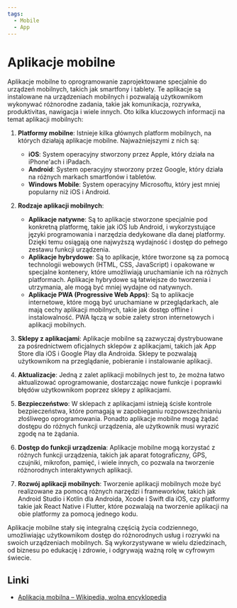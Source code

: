 ```yaml
---
tags:
  - Mobile
  - App
---
```


# Aplikacje mobilne

Aplikacje mobilne to oprogramowanie zaprojektowane specjalnie do urządzeń mobilnych, takich jak smartfony i tablety. Te aplikacje są instalowane na urządzeniach mobilnych i pozwalają użytkownikom wykonywać różnorodne zadania, takie jak komunikacja, rozrywka, produktivitas, nawigacja i wiele innych. Oto kilka kluczowych informacji na temat aplikacji mobilnych:

1. **Platformy mobilne**: Istnieje kilka głównych platform mobilnych, na których działają aplikacje mobilne. Najważniejszymi z nich są:

   - **iOS**: System operacyjny stworzony przez Apple, który działa na iPhone'ach i iPadach.
   - **Android**: System operacyjny stworzony przez Google, który działa na różnych markach smartfonów i tabletów.
   - **Windows Mobile**: System operacyjny Microsoftu, który jest mniej popularny niż iOS i Android.

2. **Rodzaje aplikacji mobilnych**:

   - **Aplikacje natywne**: Są to aplikacje stworzone specjalnie pod konkretną platformę, takie jak iOS lub Android, i wykorzystujące języki programowania i narzędzia dedykowane dla danej platformy. Dzięki temu osiągają one najwyższą wydajność i dostęp do pełnego zestawu funkcji urządzenia.
   - **Aplikacje hybrydowe**: Są to aplikacje, które tworzone są za pomocą technologii webowych (HTML, CSS, JavaScript) i opakowane w specjalne kontenery, które umożliwiają uruchamianie ich na różnych platformach. Aplikacje hybrydowe są łatwiejsze do tworzenia i utrzymania, ale mogą być mniej wydajne od natywnych.
   - **Aplikacje PWA (Progressive Web Apps)**: Są to aplikacje internetowe, które mogą być uruchamiane w przeglądarkach, ale mają cechy aplikacji mobilnych, takie jak dostęp offline i instalowalność. PWA łączą w sobie zalety stron internetowych i aplikacji mobilnych.

3. **Sklepy z aplikacjami**: Aplikacje mobilne są zazwyczaj dystrybuowane za pośrednictwem oficjalnych sklepów z aplikacjami, takich jak App Store dla iOS i Google Play dla Androida. Sklepy te pozwalają użytkownikom na przeglądanie, pobieranie i instalowanie aplikacji.

4. **Aktualizacje**: Jedną z zalet aplikacji mobilnych jest to, że można łatwo aktualizować oprogramowanie, dostarczając nowe funkcje i poprawki błędów użytkownikom poprzez sklepy z aplikacjami.

5. **Bezpieczeństwo**: W sklepach z aplikacjami istnieją ścisłe kontrole bezpieczeństwa, które pomagają w zapobieganiu rozpowszechnianiu złośliwego oprogramowania. Ponadto aplikacje mobilne mogą żądać dostępu do różnych funkcji urządzenia, ale użytkownik musi wyrazić zgodę na te żądania.

6. **Dostęp do funkcji urządzenia**: Aplikacje mobilne mogą korzystać z różnych funkcji urządzenia, takich jak aparat fotograficzny, GPS, czujniki, mikrofon, pamięć, i wiele innych, co pozwala na tworzenie różnorodnych interaktywnych aplikacji.

7. **Rozwój aplikacji mobilnych**: Tworzenie aplikacji mobilnych może być realizowane za pomocą różnych narzędzi i frameworków, takich jak Android Studio i Kotlin dla Androida, Xcode i Swift dla iOS, czy platformy takie jak React Native i Flutter, które pozwalają na tworzenie aplikacji na obie platformy za pomocą jednego kodu.

Aplikacje mobilne stały się integralną częścią życia codziennego, umożliwiając użytkownikom dostęp do różnorodnych usług i rozrywki na swoich urządzeniach mobilnych. Są wykorzystywane w wielu dziedzinach, od biznesu po edukację i zdrowie, i odgrywają ważną rolę w cyfrowym świecie.

## Linki

- [Aplikacja mobilna – Wikipedia, wolna encyklopedia](https://pl.wikipedia.org/wiki/Aplikacja_mobilna)
